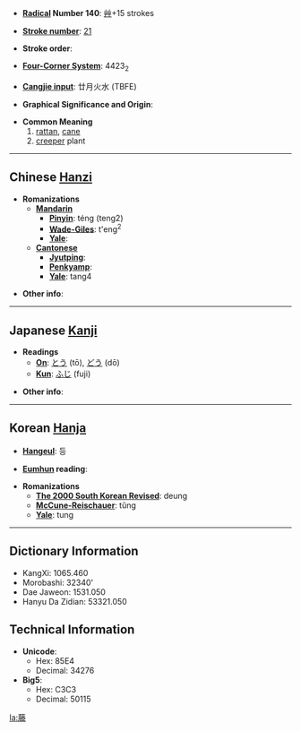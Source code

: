 * '''[[Wiktionary:Chinese radical index| Radical]] Number 140''': [[Wiktionary:Chinese radical index 艸|艸]]+15 strokes

* '''[[Wiktionary:Chinese total strokes index|Stroke number]]''': [[Wiktionary:Chinese total strokes index 21|21]]

* '''Stroke order''': 

* '''[[Wiktionary:Chinese four corner index|Four-Corner System]]''': 4423<sub>2</sub>

* '''[[Wiktionary:Chinese Cangjie index|Cangjie input]]''': 廿月火水 (TBFE)

* '''Graphical Significance and Origin''': 

* '''Common Meaning'''
*#[[rattan]], [[cane]]
*# [[creeper]] plant

----

== Chinese [[Hanzi]] ==

* '''Romanizations'''
** '''[[Mandarin]]'''
*** '''[[Pinyin]]''': téng (teng2)
*** '''[[Wade-Giles]]''': t'eng<sup>2</sup>
*** '''[[Yale]]''': 
** '''[[Cantonese]]'''
*** '''[[Jyutping]]''':
*** '''[[Penkyamp]]''': 
*** '''[[Yale]]''': tang4

* '''Other info''': 

----

== Japanese [[Kanji]] ==

* '''Readings'''
** '''[[On]]''': [[とう]] (tō), [[どう]] (dō)
** '''[[Kun]]''': [[ふじ]] (fuji)

* '''Other info''':  

----

== Korean [[Hanja]] ==

* '''[[Hangeul]]''': 등

* '''[[Eumhun]] reading''': 

* '''Romanizations'''
** '''[[The 2000 South Korean Revised Romanization|The 2000 South Korean Revised]]''': deung
** '''[[McCune-Reischauer]]''': tŭng
** '''[[Yale]]''': tung

----

== Dictionary Information ==

* KangXi: 1065.460
* Morobashi: 32340'
* Dae Jaweon: 1531.050
* Hanyu Da Zidian: 53321.050

== Technical Information ==

* '''Unicode''':
** Hex: 85E4
** Decimal: 34276
* '''Big5''':
** Hex: C3C3
** Decimal: 50115

[[la:藤]]
